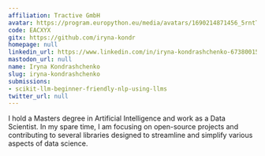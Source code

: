 ```yaml
---
affiliation: Tractive GmbH
avatar: https://program.europython.eu/media/avatars/1690214871456_5rntTSG.jpeg
code: EACXYX
gitx: https://github.com/iryna-kondr
homepage: null
linkedin_url: https://www.linkedin.com/in/iryna-kondrashchenko-673800155/
mastodon_url: null
name: Iryna Kondrashchenko
slug: iryna-kondrashchenko
submissions:
- scikit-llm-beginner-friendly-nlp-using-llms
twitter_url: null
---
```


I hold a Masters degree in Artificial Intelligence and work as a Data Scientist. In my spare time, I am focusing on open-source projects and contributing to several libraries designed to streamline and simplify various aspects of data science.
